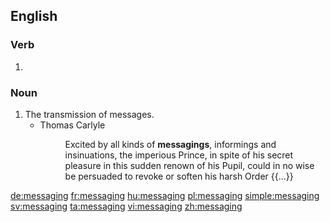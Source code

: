 ==English==

===Verb===
{{head|en|present participle}}

# {{present participle of|message|lang=en|nocat=1}}

===Noun===
{{en-noun|-|s}}

# The transmission of messages.
#* Thomas Carlyle
#*: Excited by all kinds of '''messagings''', informings and insinuations, the imperious Prince, in spite of his secret pleasure in this sudden renown of his Pupil, could in no wise be persuaded to revoke or soften his harsh Order {{...}}

[[de:messaging]]
[[fr:messaging]]
[[hu:messaging]]
[[pl:messaging]]
[[simple:messaging]]
[[sv:messaging]]
[[ta:messaging]]
[[vi:messaging]]
[[zh:messaging]]